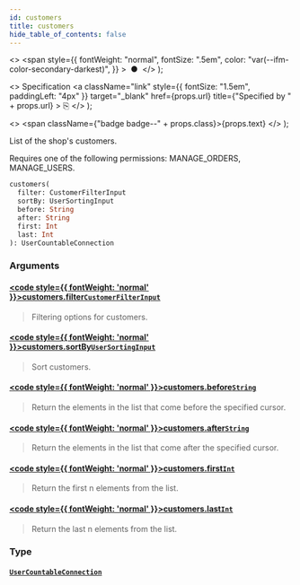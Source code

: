 ```yaml
---
id: customers
title: customers
hide_table_of_contents: false
---
```


  <>
    <span
      style={{
        fontWeight: "normal",
        fontSize: ".5em",
        color: "var(--ifm-color-secondary-darkest)",
      }}
    >
      &nbsp;●&nbsp;
    </span>
  </>
);

  <>
    Specification
    <a
      className="link"
      style={{ fontSize: "1.5em", paddingLeft: "4px" }}
      target="\_blank"
      href={props.url}
      title={"Specified by " + props.url}
    >
      ⎘
    </a>
  </>
);

  <>
    <span className={"badge badge--" + props.class}>{props.text}</span>
  </>
);

List of the shop's customers.

Requires one of the following permissions: MANAGE_ORDERS, MANAGE_USERS.

```graphql
customers(
  filter: CustomerFilterInput
  sortBy: UserSortingInput
  before: String
  after: String
  first: Int
  last: Int
): UserCountableConnection
```

### Arguments

#### [<code style={{ fontWeight: 'normal' }}>customers.<b>filter</b></code>](#)<Bullet />[`CustomerFilterInput`](../../api-reference/users/inputs/customer-filter-input) <Badge class="secondary" text="input"/> <Badge class="secondary" text="users"/>

> Filtering options for customers.

#### [<code style={{ fontWeight: 'normal' }}>customers.<b>sortBy</b></code>](#)<Bullet />[`UserSortingInput`](../../api-reference/users/inputs/user-sorting-input) <Badge class="secondary" text="input"/> <Badge class="secondary" text="users"/>

> Sort customers.

#### [<code style={{ fontWeight: 'normal' }}>customers.<b>before</b></code>](#)<Bullet />[`String`](../../api-reference/miscellaneous/scalars/string) <Badge class="secondary" text="scalar"/> <Badge class="secondary" text="miscellaneous"/>

> Return the elements in the list that come before the specified cursor.

#### [<code style={{ fontWeight: 'normal' }}>customers.<b>after</b></code>](#)<Bullet />[`String`](../../api-reference/miscellaneous/scalars/string) <Badge class="secondary" text="scalar"/> <Badge class="secondary" text="miscellaneous"/>

> Return the elements in the list that come after the specified cursor.

#### [<code style={{ fontWeight: 'normal' }}>customers.<b>first</b></code>](#)<Bullet />[`Int`](../../api-reference/miscellaneous/scalars/int) <Badge class="secondary" text="scalar"/> <Badge class="secondary" text="miscellaneous"/>

> Return the first n elements from the list.

#### [<code style={{ fontWeight: 'normal' }}>customers.<b>last</b></code>](#)<Bullet />[`Int`](../../api-reference/miscellaneous/scalars/int) <Badge class="secondary" text="scalar"/> <Badge class="secondary" text="miscellaneous"/>

> Return the last n elements from the list.

### Type

#### [`UserCountableConnection`](../../api-reference/users/objects/user-countable-connection) <Badge class="secondary" text="object"/> <Badge class="secondary" text="users"/>

>
